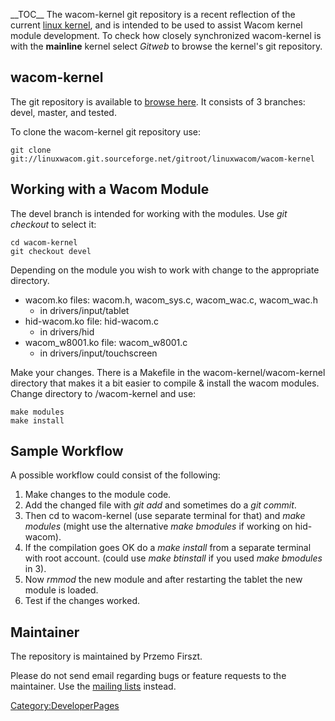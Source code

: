 __TOC__
The wacom-kernel git repository is a recent reflection of the current [http://kernel.org/ linux kernel], and is intended to be used to assist Wacom kernel module development.  To check how closely synchronized wacom-kernel is with the '''mainline''' kernel select ''Gitweb'' to browse the kernel's git repository.

== wacom-kernel ==
The git repository is available to [http://linuxwacom.git.sourceforge.net/git/gitweb.cgi?p=linuxwacom/wacom-kernel browse here].  It consists of 3 branches:  devel, master, and tested.

To clone the wacom-kernel git repository use:
<pre>
git clone git://linuxwacom.git.sourceforge.net/gitroot/linuxwacom/wacom-kernel
</pre>

== Working with a Wacom Module ==
The devel branch is intended for working with the modules.  Use ''git checkout'' to select it:
<pre>
cd wacom-kernel
git checkout devel
</pre>
Depending on the module you wish to work with change to the appropriate directory.
*wacom.ko files:  wacom.h, wacom_sys.c, wacom_wac.c, wacom_wac.h
**in drivers/input/tablet
*hid-wacom.ko file:  hid-wacom.c
**in drivers/hid
*wacom_w8001.ko file:  wacom_w8001.c
**in drivers/input/touchscreen

Make your changes.  There is a Makefile in the wacom-kernel/wacom-kernel directory that makes it a bit easier to compile & install the wacom modules.  Change directory to /wacom-kernel and use:
<pre>
make modules
make install
</pre>

== Sample Workflow ==
A possible workflow could consist of the following:
# Make changes to the module code.
# Add the changed file with ''git add'' and sometimes do a ''git commit''.
# Then cd to wacom-kernel (use separate terminal for that) and ''make modules'' (might use the alternative ''make bmodules'' if working on hid-wacom).
# If the compilation goes OK do a ''make install'' from a separate terminal with root account. (could use ''make btinstall'' if you used ''make bmodules'' in 3).
# Now ''rmmod'' the new module and after restarting the tablet the new module is loaded.
# Test if the changes worked.

== Maintainer ==
The repository is maintained by Przemo Firszt.

Please do not send email regarding bugs or feature requests to the maintainer. Use the [[mailing lists]] instead.


[[Category:DeveloperPages]]